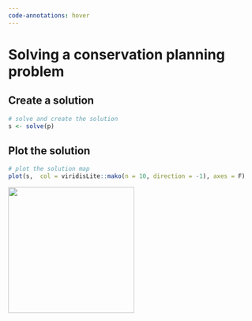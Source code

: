 ```yaml
---
code-annotations: hover
---
```


# Solving a conservation planning problem {#sec-solving-a-problem}

## Create a solution

```r

# solve and create the solution
s <- solve(p)

```

## Plot the solution

```r

# plot the solution map
plot(s,  col = viridisLite::mako(n = 10, direction = -1), axes = F)

```

![](/figures/solution_0.PNG){width="255"}
